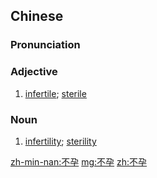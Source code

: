 ==Chinese==
{{zh-forms}}

===Pronunciation===
{{zh-pron
|m=不yùn
|c=bat1 jan6
|cat=a
}}

===Adjective===
{{zh-adj}}

# [[infertile]]; [[sterile]]

===Noun===
{{zh-noun}}

# [[infertility]]; [[sterility]]

[[zh-min-nan:不孕]]
[[mg:不孕]]
[[zh:不孕]]